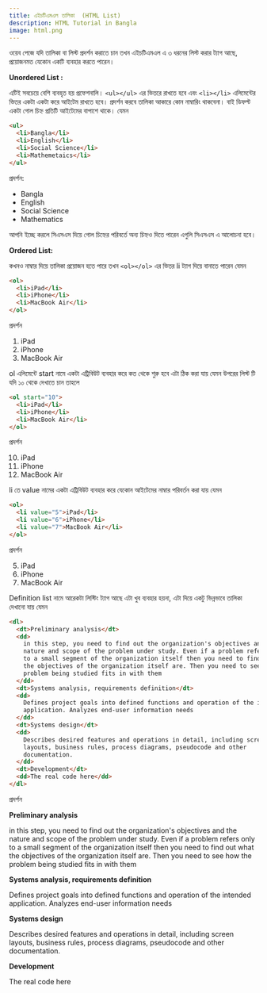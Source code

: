 ```yaml
---
title: এইচটিএমএল তালিকা  (HTML List)
description: HTML Tutorial in Bangla
image: html.png
---
```


ওয়েব পেজে যদি তালিকা বা লিস্ট প্রদর্শন করাতে চান তখন এইচটিএমএল এ ৩ ধরনের লিস্ট করার ট্যাগ আছে, প্রয়োজনমত যেকোন একটি ব্যবহার করতে পারেন।

**Unordered List :**

এটিই সবচেয়ে বেশি ব্যবহৃত হয় প্রফেশনালি। `<ul></ul>` এর ভিতরে রাখতে হবে এবং `<li></li>` এলিমেন্টের ভিতর একটা একটা করে আইটেম রাখতে হবে। প্রদর্শন করবে তালিকা আকারে কোন নাম্বারিং থাকবেনা। বাই ডিফল্ট একটা গোল চিহ্ন প্রতিটি আইটেমের বাপাশে থাকে। যেমন

```html copy  filename="index.html"
<ul>
  <li>Bangla</li>
  <li>English</li>
  <li>Social Science</li>
  <li>Mathemetaics</li>
</ul>
```

প্রদর্শন:

- Bangla
- English
- Social Science
- Mathematics

আপনি ইচ্ছে করলে সিএসএস দিয়ে গোল চিহ্নের পরিবর্তে অন্য চিহ্নও দিতে পারেন এগুলি সিএসএস এ আলোচনা হবে।

**Ordered List:**

কখনও নাম্বার দিয়ে তালিকা প্রয়োজন হতে পারে তখন `<ol></ol>` এর ভিতর li ট্যাগ দিয়ে বানাতে পারেন যেমন

```html copy  filename="index.html"
<ol>
  <li>iPad</li>
  <li>iPhone</li>
  <li>MacBook Air</li>
</ol>
```

প্রদর্শন

1.  iPad
2.  iPhone
3.  MacBook Air

ol এলিমেন্টে start নামে একটা এট্রিবিউট ব্যবহার করে কত থেকে শুরু হবে এটা ঠিক করা যায় যেমন উপরের লিস্ট টি যদি ১০ থেকে দেখাতে চান তাহলে

```html copy  filename="index.html"
<ol start="10">
  <li>iPad</li>
  <li>iPhone</li>
  <li>MacBook Air</li>
</ol>
```

প্রদর্শন

10. iPad
11. iPhone
12. MacBook Air

li তে value নামের একটা এট্রিবিউট ব্যবহার করে যেকোন আইটেমের নাম্বার পরিবর্তন করা যায় যেমন

```html copy  filename="index.html"
<ol>
  <li value="5">iPad</li>
  <li value="6">iPhone</li>
  <li value="7">MacBook Air</li>
</ol>
```

প্রদর্শন

5.  iPad
6.  iPhone
7.  MacBook Air

Definition list নামে আরেকটা লিস্টিং ট্যাগ আছে এটা খুব ব্যবহার হয়না, এটা দিয়ে একটু ভিন্নভাবে তালিকা দেখানো যায় যেমন

```html copy  filename="index.html"
<dl>
  <dt>Preliminary analysis</dt>
  <dd>
    in this step, you need to find out the organization's objectives and the
    nature and scope of the problem under study. Even if a problem refers only
    to a small segment of the organization itself then you need to find out what
    the objectives of the organization itself are. Then you need to see how the
    problem being studied fits in with them
  </dd>
  <dt>Systems analysis, requirements definition</dt>
  <dd>
    Defines project goals into defined functions and operation of the intended
    application. Analyzes end-user information needs
  </dd>
  <dt>Systems design</dt>
  <dd>
    Describes desired features and operations in detail, including screen
    layouts, business rules, process diagrams, pseudocode and other
    documentation.
  </dd>
  <dt>Development</dt>
  <dd>The real code here</dd>
</dl>
```

প্রদর্শন

**Preliminary analysis**

in this step, you need to find out the organization's objectives and the nature and scope of the problem under study. Even if a problem refers only to a small segment of the organization itself then you need to find out what the objectives of the organization itself are. Then you need to see how the problem being studied fits in with them

**Systems analysis, requirements definition**

Defines project goals into defined functions and operation of the intended application. Analyzes end-user information needs

**Systems design**

Describes desired features and operations in detail, including screen layouts, business rules, process diagrams, pseudocode and other documentation.

**Development**

The real code here
